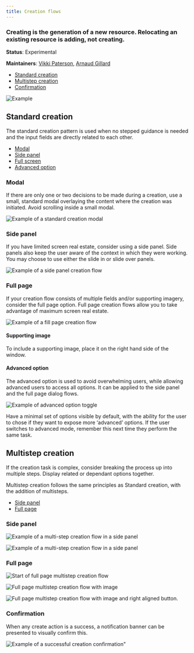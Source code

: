 ```yaml
---
title: Creation flows
---
```


### Creating is the generation of a new resource. Relocating an existing resource is adding, not creating.

**Status**: Experimental

**Maintainers**: [Vikki Paterson](https://github.ibm.com/VICTORIA), [Arnaud Gillard](https://github.ibm.com/Arnaud-Gillard)

<AnchorLinks>

- [Standard creation](#standard-creation)
- [Multistep creation](#multistep-creation)
- [Confirmation](#confirmation)

</AnchorLinks>

<ImageComponent caption="Example of a creation pattern in context." cols="8">

![Example](images/1.png)

</ImageComponent>

## Standard creation

The standard creation pattern is used when no stepped guidance is needed and the input fields are directly related to each other. 

<AnchorLinks small>

- [Modal](#modal)
- [Side panel](#side-panel)
- [Full screen](#full-screen)
- [Advanced option](#advanced-option)

</AnchorLinks>

### Modal

If there are only one or two decisions to be made during a creation, use a small, standard modal overlaying the content where the creation was initiated. Avoid scrolling inside a small modal. 

<ImageComponent caption="Example of a standard creation modal" cols="8">

![Example of a standard creation modal](images/2.png)

</ImageComponent>

### Side panel

If you have limited screen real estate, consider using a side panel. Side panels also keep the user aware of the context in which they were working. You may choose to use either the slide in or slide over panels.

<ImageComponent caption="Example of a side panel creation flow" cols="8">

![Example of a side panel creation flow](images/3.png)

</ImageComponent>

### Full page

If your creation flow consists of multiple fields and/or supporting imagery, consider the full page option. Full page creation flows allow you to take advantage of maximum screen real estate.

<ImageComponent caption="Example of a full page creation flow" cols="8">

![Example of a fill page creation flow](images/8.png)

</ImageComponent>

#### Supporting image

To include a supporting image, place it on the right hand side of the window. 

#### Advanced option

The advanced option is used to avoid overwhelming users, while allowing advanced users to access all options. It can be applied to the side panel and the full page dialog flows.

<ImageComponent caption="Example of advanced option" cols="8">

![Example of advanced option toggle](images/9.png)

</ImageComponent>

Have a minimal set of options visible by default, with the ability for the user to chose if they want to expose more ‘advanced’ options. If the user switches to advanced mode, remember this next time they perform the same task.

## Multistep creation

If the creation task is complex, consider breaking the process up into multiple steps. Display related or dependant options together. 

Multistep creation follows the same principles as Standard creation, with the addition of multisteps.


<AnchorLinks small>

- [Side panel](#side-panel)
- [Full page](#full-page)

</AnchorLinks>

### Side panel

<ImageComponent caption="Example of a multi-step creation flow in a side panel" cols="8">

![Example of a multi-step creation flow in a side panel](images/12.png)

</ImageComponent>

<ImageComponent caption="Example of a multi-step creation flow in a side panel" cols="8">

![Example of a multi-step creation flow in a side panel](images/13.png)

</ImageComponent>

### Full page

<ImageComponent caption="Start of full page multistep creation flow" cols="8">

![Start of full page multistep creation flow](images/14.png)

</ImageComponent>

<ImageComponent caption="Full page multistep creation flow with image" cols="8">

![Full page multistep creation flow with image](images/15.png)

</ImageComponent>

<ImageComponent caption="Full page multistep creation flow with image and right aligned button" cols="8">

![Full page multistep creation flow with image and right aligned button.](images/16.png)

</ImageComponent>

### Confirmation

When any create action is a success, a notification banner can be presented to visually confirm this. 

<ImageComponent caption="Example of a successful creation confirmation" cols="8">

![Example of a successful creation confirmation"](images/17.png)

</ImageComponent>

